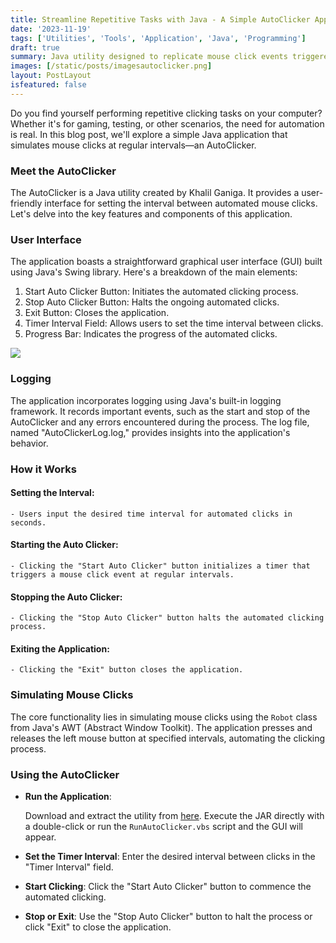 ```yaml
---
title: Streamline Repetitive Tasks with Java - A Simple AutoClicker Application by Khalil
date: '2023-11-19'
tags: ['Utilities', 'Tools', 'Application', 'Java', 'Programming']
draft: true
summary: Java utility designed to replicate mouse click events triggered by a timer.
images: [/static/posts/imagesautoclicker.png]
layout: PostLayout
isfeatured: false
---
```


Do you find yourself performing repetitive clicking tasks on your computer? Whether it's for gaming, testing, or other scenarios, the need for automation is real. In this blog post, we'll explore a simple Java application that simulates mouse clicks at regular intervals—an AutoClicker.

### Meet the AutoClicker

The AutoClicker is a Java utility created by Khalil Ganiga. It provides a user-friendly interface for setting the interval between automated mouse clicks. Let's delve into the key features and components of this application.

### User Interface

The application boasts a straightforward graphical user interface (GUI) built using Java's Swing library. Here's a breakdown of the main elements:

1. Start Auto Clicker Button: Initiates the automated clicking process.
1. Stop Auto Clicker Button: Halts the ongoing automated clicks.
1. Exit Button: Closes the application.
1. Timer Interval Field: Allows users to set the time interval between clicks.
1. Progress Bar: Indicates the progress of the automated clicks.

![](/static/posts/images/autoclicker.png)

### Logging

The application incorporates logging using Java's built-in logging framework. It records important events, such as the start and stop of the AutoClicker and any errors encountered during the process. The log file, named "AutoClickerLog.log," provides insights into the application's behavior.

### How it Works

#### Setting the Interval:

    - Users input the desired time interval for automated clicks in seconds.

#### Starting the Auto Clicker:

    - Clicking the "Start Auto Clicker" button initializes a timer that triggers a mouse click event at regular intervals.

#### Stopping the Auto Clicker:

    - Clicking the "Stop Auto Clicker" button halts the automated clicking process.

#### Exiting the Application:

    - Clicking the "Exit" button closes the application.

### Simulating Mouse Clicks

The core functionality lies in simulating mouse clicks using the `Robot` class from Java's AWT (Abstract Window Toolkit). The application presses and releases the left mouse button at specified intervals, automating the clicking process.

### Using the AutoClicker

- **Run the Application**:

  Download and extract the utility from [here](/static/posts/resources/AutoClickerApp.zip).
  Execute the JAR directly with a double-click or run the `RunAutoClicker.vbs` script and the GUI will appear.

- **Set the Timer Interval**:
  Enter the desired interval between clicks in the "Timer Interval" field.

- **Start Clicking**:
  Click the "Start Auto Clicker" button to commence the automated clicking.

- **Stop or Exit**:
  Use the "Stop Auto Clicker" button to halt the process or click "Exit" to close the application.
